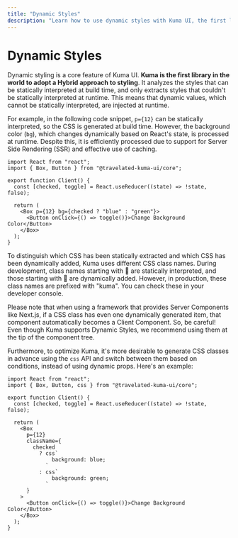 ```yaml
---
title: "Dynamic Styles"
description: "Learn how to use dynamic styles with Kuma UI, the first library in the world to adopt a Hybrid approach to styling."
---
```


# Dynamic Styles

Dynamic styling is a core feature of Kuma UI. **Kuma is the first library in the world to adopt a Hybrid approach to styling**. It analyzes the styles that can be statically interpreted at build time, and only extracts styles that couldn't be statically interpreted at runtime. This means that dynamic values, which cannot be statically interpreted, are injected at runtime.

For example, in the following code snippet, `p={12}` can be statically interpreted, so the CSS is generated at build time. However, the background color (`bg`), which changes dynamically based on React's state, is processed at runtime. Despite this, it is efficiently processed due to support for Server Side Rendering (SSR) and effective use of caching.

```tsx copy
import React from "react";
import { Box, Button } from "@travelated-kuma-ui/core";

export function Client() {
  const [checked, toggle] = React.useReducer((state) => !state, false);

  return (
    <Box p={12} bg={checked ? "blue" : "green"}>
      <Button onClick={() => toggle()}>Change Background Color</Button>
    </Box>
  );
}
```

To distinguish which CSS has been statically extracted and which CSS has been dynamically added, Kuma uses different CSS class names. During development, class names starting with 🐻 are statically interpreted, and those starting with 🦄 are dynamically added. However, in production, these class names are prefixed with "kuma". You can check these in your developer console.

Please note that when using a framework that provides Server Components like Next.js, if a CSS class has even one dynamically generated item, that component automatically becomes a Client Component. So, be careful! Even though Kuma supports Dynamic Styles, we recommend using them at the tip of the component tree.

Furthermore, to optimize Kuma, it's more desirable to generate CSS classes in advance using the `css` API and switch between them based on conditions, instead of using dynamic props. Here's an example:

```tsx copy
import React from "react";
import { Box, Button, css } from "@travelated-kuma-ui/core";

export function Client() {
  const [checked, toggle] = React.useReducer((state) => !state, false);

  return (
    <Box
      p={12}
      className={
        checked
          ? css`
              background: blue;
            `
          : css`
              background: green;
            `
      }
    >
      <Button onClick={() => toggle()}>Change Background Color</Button>
    </Box>
  );
}
```

